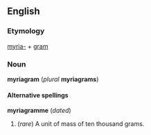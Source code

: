 ==English==
===Etymology===
[[myria-]] + [[gram]]

===Noun===
'''myriagram''' (''plural'' '''myriagrams''')

====Alternative spellings====
'''myriagramme''' (''dated'')

#(''rare'') A unit of mass of ten thousand grams.